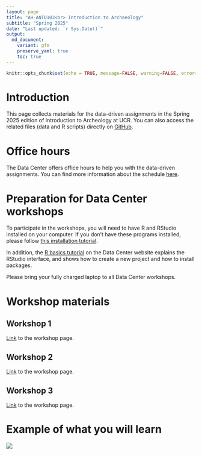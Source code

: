 ```yaml
---
layout: page
title: "AH-ANTQ103<br> Introduction to Archaeology"
subtitle: "Spring 2025"
date: "Last updated: `r Sys.Date()`"
output:
  md_document:
    variant: gfm
    preserve_yaml: true
    toc: true
---
```


```r
knitr::opts_chunk$set(echo = TRUE, message=FALSE, warning=FALSE, error=FALSE)
```

# Introduction

This page collects materials for the data-driven assignments in the Spring 2025 edition of Introduction to Archeology at UCR.
You can also access the related files (data and R scripts) directly on [GitHub](https://github.com/ucrdatacenter/projects/tree/main/AH-ANTQ103/2025h1).

# Office hours

The Data Center offers office hours to help you with the data-driven assignments.
You can find more information about the schedule [here](../../contact).

# Preparation for Data Center workshops

To participate in the workshops, you will need to have R and RStudio installed on your computer. 
If you don’t have these programs installed, please follow [this installation tutorial](../../tutorials/r_install).

In addition, the [R basics tutorial](../../../tutorials/r_basics) on the  Data Center website explains the RStudio interface, and shows how to create a new project and how to install packages.

Please bring your fully charged laptop to all Data Center workshops.

# Workshop materials

## Workshop 1

[Link](workshop1) to the workshop page.

## Workshop 2

[Link](workshop2) to the workshop page.

## Workshop 3

[Link](workshop3) to the workshop page.

# Example of what you will learn

![](workshop3_files/figure-gfm/plot_3-1.png)
